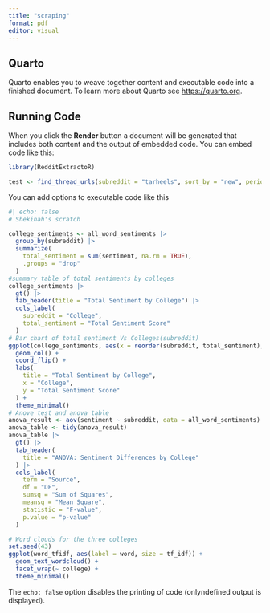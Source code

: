 ```yaml
---
title: "scraping"
format: pdf
editor: visual
---
```


## Quarto

Quarto enables you to weave together content and executable code into a finished document. To learn more about Quarto see <https://quarto.org>.

## Running Code

When you click the **Render** button a document will be generated that includes both content and the output of embedded code. You can embed code like this:

```r
library(RedditExtractoR)

test <- find_thread_urls(subreddit = "tarheels", sort_by = "new", period = "day")
```

You can add options to executable code like this

```r
#| echo: false
# Shekinah's scratch 

college_sentiments <- all_word_sentiments |>
  group_by(subreddit) |>
  summarize(
    total_sentiment = sum(sentiment, na.rm = TRUE),
    .groups = "drop"
  )
#summary table of total sentiments by colleges
college_sentiments |>
  gt() |>
  tab_header(title = "Total Sentiment by College") |>
  cols_label(
    subreddit = "College",
    total_sentiment = "Total Sentiment Score"
  )
# Bar chart of total sentiment Vs Colleges(subreddit) 
ggplot(college_sentiments, aes(x = reorder(subreddit, total_sentiment), y = total_sentiment, fill = total_sentiment)) +
  geom_col() +
  coord_flip() +
  labs(
    title = "Total Sentiment by College",
    x = "College",
    y = "Total Sentiment Score"
  ) +
  theme_minimal()
# Anove test and anova table 
anova_result <- aov(sentiment ~ subreddit, data = all_word_sentiments)
anova_table <- tidy(anova_result)
anova_table |>
  gt() |>
  tab_header(
    title = "ANOVA: Sentiment Differences by College"
  ) |>
  cols_label(
    term = "Source",
    df = "DF",
    sumsq = "Sum of Squares",
    meansq = "Mean Square",
    statistic = "F-value",
    p.value = "p-value"
  )

# Word clouds for the three colleges 
set.seed(43)
ggplot(word_tfidf, aes(label = word, size = tf_idf)) +
  geom_text_wordcloud() +
  facet_wrap(~ college) + 
  theme_minimal()
```

The `echo: false` option disables the printing of code (onlyndefined output is displayed).
